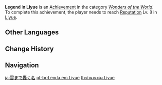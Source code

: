 {{Achievement Infobox
|title        = 
|id           = 81025
|order id     = 1025
|category     = Wonders of the World
|description  = Reach [[Reputation]] Lv. 8 in [[Liyue]].
|requirements = 
|primogems    = 20
|tracking     = 
|topic        = Reputation
|type         = Exploration
}}
'''Legend in Liyue''' is an [[Achievement]] in the category ''[[Wonders of the World]]''. To complete this achievement, the player needs to reach [[Reputation]] Lv. 8 in [[Liyue]].
<!--
==Trivia==

==Video Guides==
{{EVT
|video1   = 
|caption1 = 
}}
-->
==Other Languages==
{{Other Languages
|en      = Legend in Liyue
|zhs     = 名震云来
|zhs_rm  = Míng Zhèn Yún Lái
|zht     = 名震雲來
|zht_rm  = Míng Zhèn Yún Lái
|zh_tl   = Name Spread, Legends Emerged
|ja      = 雲まで轟く名
|ja_rm   = Kumo made Todoroku Na
|ja_tl   = A Name Echoing up to the Clouds
|ko      = 운래에서 명성을 떨치다
|ko_rm   = Unraeeseo Myeongseongeul Tteolchida
|ko_tl   = Make a Noise in the Sea of Clouds
|es      = Leyenda en Liyue
|es_tl   = Legend in Liyue
|fr      = Légende à Liyue
|fr_tl   = Legend in Liyue
|ru      = Легенда Ли Юэ
|ru_tl   = Liyue Legend
|th      = ตำนานของ Liyue
|th_rm   = Tam-nan khong Liyue
|th_tl   = 
|vi      = Danh Chấn Vân Lai
|vi_tl   = 
|de      = Legendär zwischen den Wolken
|de_tl   = Legendary Between the Clouds
|id      = Legenda di Liyue
|id_tl   = Legend in Liyue
|pt      = Lenda em Liyue
|pt_tl   = 
|tr      = Liyue Efsanesi
|tr_tl   = 
|it      = Leggenda di Liyue
|it_tl   = 
}}

==Change History==
{{Change History|1.1}}
<!--
==References==
{{Reflist}}
-->
==Navigation==
{{Achievement Navbox|Wonders of the World|Exploration}}

[[ja:雲まで轟く名]]
[[pt-br:Lenda em Liyue]]
[[th:ตำนานของ Liyue]]